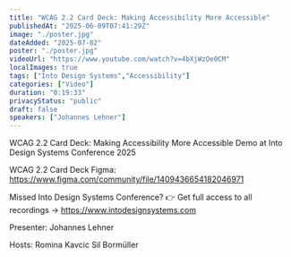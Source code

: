 ```yaml
---
title: "WCAG 2.2 Card Deck: Making Accessibility More Accessible"
publishedAt: "2025-06-09T07:41:29Z"
image: "./poster.jpg"
dateAdded: "2025-07-02"
poster: "./poster.jpg"
videoUrl: "https://www.youtube.com/watch?v=4bXjWzOe0CM"
localImages: true
tags: ["Into Design Systems","Accessibility"]
categories: ["Video"]
duration: "0:19:33"
privacyStatus: "public"
draft: false
speakers: ["Johannes Lehner"]
---
```

WCAG 2.2 Card Deck: Making Accessibility More Accessible 
Demo at Into Design Systems Conference 2025 

WCAG 2.2 Card Deck Figma: https://www.figma.com/community/file/1409436654182046971

Missed Into Design Systems Conference?
👉 Get full access to all recordings → https://www.intodesignsystems.com


Presenter:
Johannes Lehner

Hosts:
Romina Kavcic
Sil Bormüller
